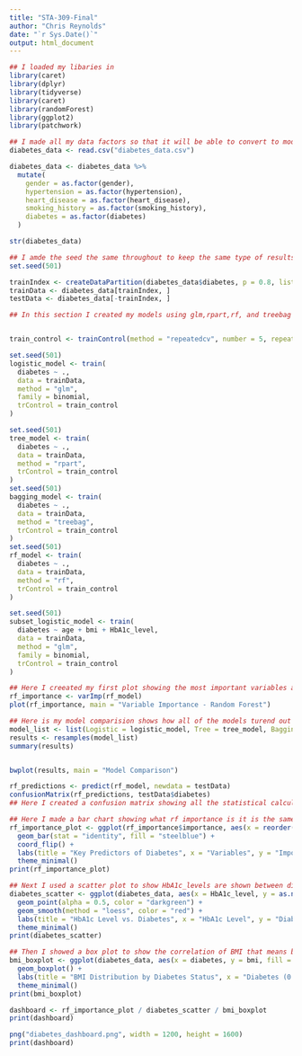 ```yaml
---
title: "STA-309-Final"
author: "Chris Reynolds"
date: "`r Sys.Date()`"
output: html_document
---
```

```r
## I loaded my libaries in
library(caret)
library(dplyr)
library(tidyverse)
library(caret)
library(randomForest)
library(ggplot2)
library(patchwork)
```

```r
## I made all my data factors so that it will be able to convert to models 
diabetes_data <- read.csv("diabetes_data.csv")

diabetes_data <- diabetes_data %>% 
  mutate(
    gender = as.factor(gender),
    hypertension = as.factor(hypertension),
    heart_disease = as.factor(heart_disease),
    smoking_history = as.factor(smoking_history),
    diabetes = as.factor(diabetes)
  )

str(diabetes_data)
```

```r
## I amde the seed the same throughout to keep the same type of results 
set.seed(501)

trainIndex <- createDataPartition(diabetes_data$diabetes, p = 0.8, list = FALSE)
trainData <- diabetes_data[trainIndex, ]
testData <- diabetes_data[-trainIndex, ]
```

```r
## In this section I created my models using glm,rpart,rf, and treebag I got help and just quick refeshers on how to use this with Stack Overflow. (2014, November 6). Caret Package method = "treebag" - Stack Overflow. Retrieved December 11, 2024, from https://stackoverflow.com/questions/26789239/caret-package-method-treebag and RDocumentation. (n.d.). glm: Fitting Generalized Linear Models. Retrieved December 11, 2024, from https://www.rdocumentation.org/packages/stats/versions/3.6.2/topics/glm


train_control <- trainControl(method = "repeatedcv", number = 5, repeats = 10)

set.seed(501)
logistic_model <- train(
  diabetes ~ ., 
  data = trainData, 
  method = "glm", 
  family = binomial, 
  trControl = train_control
)

set.seed(501)
tree_model <- train(
  diabetes ~ ., 
  data = trainData, 
  method = "rpart", 
  trControl = train_control
)
set.seed(501)
bagging_model <- train(
  diabetes ~ ., 
  data = trainData, 
  method = "treebag", 
  trControl = train_control
)
set.seed(501)
rf_model <- train(
  diabetes ~ ., 
  data = trainData, 
  method = "rf", 
  trControl = train_control
)

set.seed(501)
subset_logistic_model <- train(
  diabetes ~ age + bmi + HbA1c_level, 
  data = trainData, 
  method = "glm", 
  family = binomial, 
  trControl = train_control
)
```

```r
## Here I creeated my first plot showing the most important variables as we can see it is HbA1c_level
rf_importance <- varImp(rf_model)
plot(rf_importance, main = "Variable Importance - Random Forest")
```

```r
## Here is my model comparision shows how all of the models turend out it seems that random forest model turned out to bes the best
model_list <- list(Logistic = logistic_model, Tree = tree_model, Bagging = bagging_model, RandomForest = rf_model)
results <- resamples(model_list)
summary(results)


bwplot(results, main = "Model Comparison")
```

```r
rf_predictions <- predict(rf_model, newdata = testData)
confusionMatrix(rf_predictions, testData$diabetes) 
## Here I created a confusion matrix showing all the statistical calculations I got help from DigitalOcean. (2022, August 3). Confusion Matrix in R | A Complete Guide. Retrieved December 11, 2024, from https://www.digitalocean.com/community/tutorials/confusion-matrix-in-r
```

```r
## Here I made a bar chart showing what rf importance is it is the same with HbA1c_level being the most important
rf_importance_plot <- ggplot(rf_importance$importance, aes(x = reorder(rownames(rf_importance$importance), Overall), y = Overall)) +
  geom_bar(stat = "identity", fill = "steelblue") +
  coord_flip() +
  labs(title = "Key Predictors of Diabetes", x = "Variables", y = "Importance") +
  theme_minimal()
print(rf_importance_plot)
```

```r
## Next I used a scatter plot to show HbA1c_levels are shown between diabetes
diabetes_scatter <- ggplot(diabetes_data, aes(x = HbA1c_level, y = as.numeric(as.character(diabetes)))) +
  geom_point(alpha = 0.5, color = "darkgreen") +
  geom_smooth(method = "loess", color = "red") +
  labs(title = "HbA1c Level vs. Diabetes", x = "HbA1c Level", y = "Diabetes (0 = No, 1 = Yes)") +
  theme_minimal()
print(diabetes_scatter)
```

```r
## Then I showed a box plot to show the correlation of BMI that means body mass index and diabetes. 
bmi_boxplot <- ggplot(diabetes_data, aes(x = diabetes, y = bmi, fill = diabetes)) +
  geom_boxplot() +
  labs(title = "BMI Distribution by Diabetes Status", x = "Diabetes (0 = No, 1 = Yes)", y = "BMI") +
  theme_minimal()
print(bmi_boxplot)
```

```r
dashboard <- rf_importance_plot / diabetes_scatter / bmi_boxplot
print(dashboard)
```

```r
png("diabetes_dashboard.png", width = 1200, height = 1600)
print(dashboard)
```

